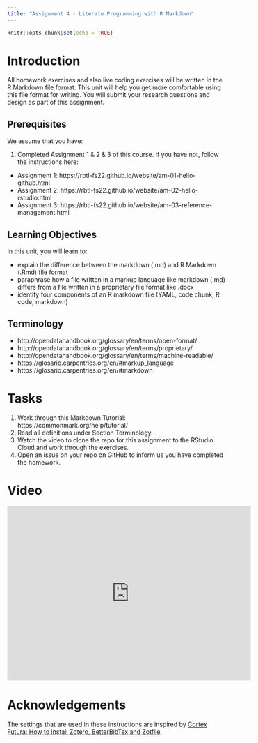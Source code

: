 ```yaml
---
title: "Assignment 4 - Literate Programming with R Markdown"
---
```


<script defer data-domain="rbtl-fs22.github.io/website" src="https://plausible.io/js/plausible.js"></script>

```r
knitr::opts_chunk$set(echo = TRUE)
```

# Introduction

All homework exercises and also live coding exercises will be written in the R Markdown file format. This unit will help you get more comfortable using this file format for writing. You will submit your research questions and design as part of this assignment.

## Prerequisites

We assume that you have:

1. Completed Assignment 1 & 2 & 3 of this course. If you have not, follow the instructions here: 

- Assignment 1: https://rbtl-fs22.github.io/website/am-01-hello-github.html
- Assignment 2: https://rbtl-fs22.github.io/website/am-02-hello-rstudio.html
- Assignment 3: https://rbtl-fs22.github.io/website/am-03-reference-management.html

## Learning Objectives

In this unit, you will learn to:

- explain the difference between the markdown (.md) and R Markdown (.Rmd) file format
- paraphrase how a file written in a markup language like markdown (.md) differs from a file written in a proprietary file format like .docx
- identify four components of an R markdown file (YAML, code chunk, R code, markdown) 

## Terminology {#terminology}

- http://opendatahandbook.org/glossary/en/terms/open-format/
- http://opendatahandbook.org/glossary/en/terms/proprietary/
- http://opendatahandbook.org/glossary/en/terms/machine-readable/
- https://glosario.carpentries.org/en/#markup_language
- https://glosario.carpentries.org/en/#markdown

# Tasks 

1. Work through this Markdown Tutorial: https://commonmark.org/help/tutorial/
2. Read all definitions under Section Terminology.
3. Watch the video to clone the repo for this assignment to the RStudio Cloud and work through the exercises.
4. Open an issue on your repo on GitHub to inform us you have completed the homework.

# Video

<iframe width="560" height="400" src="https://www.youtube.com/embed/hrArrrFyu_M" title="YouTube video player" frameborder="0" allow="accelerometer; autoplay; clipboard-write; encrypted-media; gyroscope; picture-in-picture" allowfullscreen></iframe>

# Acknowledgements

The settings that are used in these instructions are inspired by [Cortex Futura: How to install Zotero, BetterBibTex and Zotfile](https://www.youtube.com/watch?v=Nm5BsfMfO9M). 